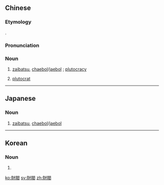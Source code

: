 {{also|财阀}}
==Chinese==
{{zh-forms|s=财阀}}

===Etymology===
{{borrowing|zh|ja|-}} {{ja-r|財閥|ざいばつ}}.

===Pronunciation===
{{zh-pron
|m=cáifá
|c=coi4 fat6
|mn=châi-hoa̍t
|cat=n
}}

===Noun===
{{zh-noun}}

# {{lb|zh|economics}} [[zaibatsu]], [[chaebol]]/[[jaebol]] {{gloss|a Japanese or South Korean conglomerate}}; [[plutocracy]]
# [[plutocrat]]

----

==Japanese==
{{ja-kanjitab|ざい|ばつ|yomi=on}}

===Noun===
{{ja-noun|ざいばつ}}

# {{lb|ja|economics|sort=さいばつ'}} [[zaibatsu]], [[chaebol]]/[[jaebol]] {{gloss|a Japanese or South Korean conglomerate}}

----

==Korean==
{{ko-hanjatab}}

===Noun===
{{ko-noun|hj|hangeul=재벌}}

# {{hanja form of|재벌|[[chaebol]]/[[jaebol]], [[zaibatsu]] {{gloss|a Japanese or South Korean conglomerate}}}}

[[ko:財閥]]
[[sv:財閥]]
[[zh:財閥]]